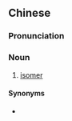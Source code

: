 {{also|异构体}}
==Chinese==
{{zh-forms|s=异构体|type=21}}

===Pronunciation===
{{zh-pron
|m=yìgòutǐ
|c=ji6 kau3 tai2,ji6 gau3 tai2
|cat=n
}}

===Noun===
{{zh-noun}}

# [[isomer]]

====Synonyms====
* {{zh-l|同分異構體}}

{{zh-cat|Chemistry}}